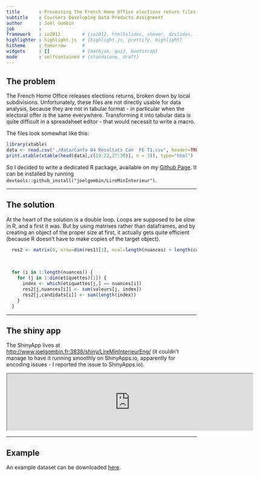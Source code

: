 ```yaml
---
title       : Processing the French Home Office elections return files
subtitle    : Coursera Developing Data Products Assignment
author      : Joël Gombin
job         : 
framework   : io2012        # {io2012, html5slides, shower, dzslides, ...}
highlighter : highlight.js  # {highlight.js, prettify, highlight}
hitheme     : tomorrow      # 
widgets     : []            # {mathjax, quiz, bootstrap}
mode        : selfcontained # {standalone, draft}
---
```



## The problem

The French Home Office releases elections returns, broken down by local subdivisions. Unfortunately, these files are not directly usable for data analysis, because they are not in tabular format - in particular when the electoral offer is the same everywhere. Transforming it into tabular data is quite difficult in a spreadsheet editor - that would necessit to write a macro. 

The files look somewhat like this:

```r
library(xtable)
data <- read.csv("./data/Canto 04 Résultats Can  FE T1.csv", header=TRUE, sep = ";", stringsAsFactor=FALSE)
print.xtable(xtable(head(data[,c(19:22,27:30)], n = 3)), type="html")
```


So I decided to write a dedicated R package, available on my [Github Page](https://github.com/joelgombin/LireMinInterieur). It can be installed by running `devtools::github_install("joelgombin/LireMinInterieur")`.



---

## The solution

At the heart of the solution is a double loop. Loops are supposed to be slow in R, and a first it was. But by using matrixes rather than dataframes, and by creating an object of the proper size at first, it actually gets quite efficient (because R doesn't have to make copies of the target object).

```r
  res2 <- matrix(0, nrow=dim(res1)[1], ncol=length(nuances) + length(candidats), dimnames=list(c(), c(nuances, candidats)), byrow=TRUE)
  
  
  
  for (i in 1:length(nuances)) {
    for (j in 1:dim(etiquettes)[1]) {
      index <- which(etiquettes[j,] == nuances[i])
      res2[j,nuances[i]] <- sum(valeurs[j, index])
      res2[j,candidats[i]] <- sum(length(index))
    }
  }  


```

---

## The shiny app

The ShinyApp lives at [http://www.joelgombin.fr:3838/shiny/LireMinInterieurEng/](http://www.joelgombin.fr:3838/shiny/LireMinInterieurEng/) (it couldn't manage to have it running smoothly on ShinyApps.io, apparently for encoding issues - I reported the issue to ShinyApps.io).

<iframe src="http://www.joelgombin.fr:3838/shiny/LireMinInterieurEng" width=650 heigt=300></iframe>

---

## Example

An example dataset can be downloaded [here]().


